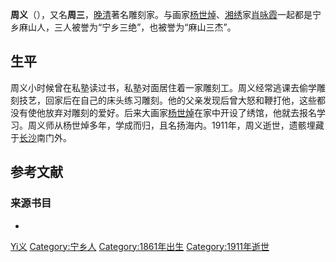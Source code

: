 {{Infobox person
| 图像       = 
| 图像说明   = 
| 姓名       = 周义
| 英文名     = 
| 本名       = 
| 字 = | 号  = 
| 出生日期   = 1861年<!--  {{birth date and age|||}} 或 {{birth year and age|}}  -->
| 出生地     = 清朝[[湖南省|湖南省]][[长沙市|长沙府]]宁乡县麻山
| 死亡日期   = {{death year and age|1911|1861}}
| 死亡地     =  {{QING-1889}}湖南省长沙府南门
| 死因 = | 墓地 = | 纪念建筑   = 
| 政党       = 
| 政治运动   = 
| 别名       = 周三
| 种族       = 汉族
| 母校       = 
| 职业       = 雕刻家
| 活跃时期   = 
| 组织       = 
| 机构       = 
| 研究领域   = 
| 知名于     = 
| 知名作品   = 
| 宗教信仰   = 
| 配偶       = <!--{{marriage|姓名|年份}} -->
| 子女       = 
| 父母       = 
| 亲属       = 
| 受影响于   = 
| 影响于     = 
| 获奖       = <!--  {{Awards|award= |year= |title= }} -->
| 网站       = <!-- {{URL| }} -->
}}
'''周义'''（{{bd|1861年||1911年|}}），又名'''周三'''，[[清朝|晚清]]著名雕刻家。{{sfnb|黄海潮|姜宏照|2002|p=79}}与画家[[杨世焯|杨世焯]]、[[湘绣|湘绣]]家[[肖咏霞|肖咏霞]]一起都是宁乡麻山人，三人被誉为“宁乡三绝”，也被誉为“麻山三杰”。{{sfnb|黄海潮|姜宏照|2002|p=79}}

== 生平 ==
周义小时候曾在私塾读过书，私塾对面居住着一家雕刻工。周义经常逃课去偷学雕刻技艺，回家后在自己的床头练习雕刻。他的父亲发现后曾大怒和鞭打他，这些都没有使他放弃对雕刻的爱好。后来大画家[[杨世焯|杨世焯]]在家中开设了绣馆，他就去报名学习。周义师从杨世焯多年，学成而归，且名扬海内。1911年，周义逝世，遗骸埋藏于[[长沙市|长沙]]南门外。{{sfnb|黄海潮|姜宏照|2002|p=80}}

==参考文献==
{{reflist}}

===来源书目===
* {{cite book |author1=黄海潮|author2=姜宏照|chapter=麻山三杰|title=《宁乡史地》|year=2002|publisher=南方出版社|location=海南省海口市|isbn=7-80660-538-X|ref=harv}}

{{DEFAULTSORT:Zhou周义}}
[[Category:周姓|Yi义]]
[[Category:宁乡人|Category:宁乡人]]
[[Category:1861年出生|Category:1861年出生]]
[[Category:1911年逝世|Category:1911年逝世]]